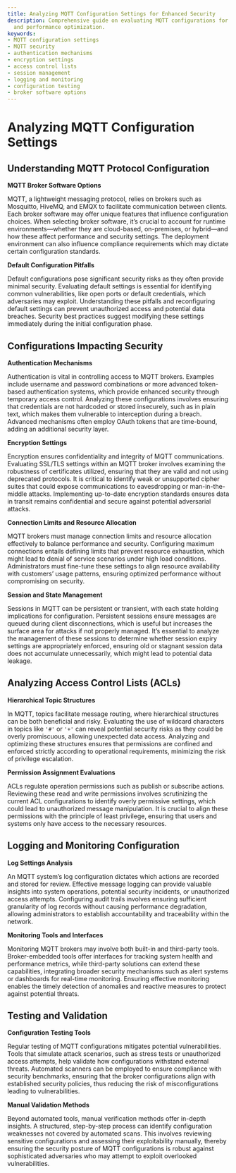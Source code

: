 ```yaml
---
title: Analyzing MQTT Configuration Settings for Enhanced Security
description: Comprehensive guide on evaluating MQTT configurations for security vulnerabilities
  and performance optimization.
keywords:
- MQTT configuration settings
- MQTT security
- authentication mechanisms
- encryption settings
- access control lists
- session management
- logging and monitoring
- configuration testing
- broker software options
---
```


# Analyzing MQTT Configuration Settings

## Understanding MQTT Protocol Configuration  

**MQTT Broker Software Options**

MQTT, a lightweight messaging protocol, relies on brokers such as Mosquitto, HiveMQ, and EMQX to facilitate communication between clients. Each broker software may offer unique features that influence configuration choices. When selecting broker software, it’s crucial to account for runtime environments—whether they are cloud-based, on-premises, or hybrid—and how these affect performance and security settings. The deployment environment can also influence compliance requirements which may dictate certain configuration standards.

**Default Configuration Pitfalls**

Default configurations pose significant security risks as they often provide minimal security. Evaluating default settings is essential for identifying common vulnerabilities, like open ports or default credentials, which adversaries may exploit. Understanding these pitfalls and reconfiguring default settings can prevent unauthorized access and potential data breaches. Security best practices suggest modifying these settings immediately during the initial configuration phase.

## Configurations Impacting Security  

**Authentication Mechanisms**

Authentication is vital in controlling access to MQTT brokers. Examples include username and password combinations or more advanced token-based authentication systems, which provide enhanced security through temporary access control. Analyzing these configurations involves ensuring that credentials are not hardcoded or stored insecurely, such as in plain text, which makes them vulnerable to interception during a breach. Advanced mechanisms often employ OAuth tokens that are time-bound, adding an additional security layer.

**Encryption Settings**

Encryption ensures confidentiality and integrity of MQTT communications. Evaluating SSL/TLS settings within an MQTT broker involves examining the robustness of certificates utilized, ensuring that they are valid and not using deprecated protocols. It is critical to identify weak or unsupported cipher suites that could expose communications to eavesdropping or man-in-the-middle attacks. Implementing up-to-date encryption standards ensures data in transit remains confidential and secure against potential adversarial attacks.

**Connection Limits and Resource Allocation**

MQTT brokers must manage connection limits and resource allocation effectively to balance performance and security. Configuring maximum connections entails defining limits that prevent resource exhaustion, which might lead to denial of service scenarios under high load conditions. Administrators must fine-tune these settings to align resource availability with customers’ usage patterns, ensuring optimized performance without compromising on security.

**Session and State Management**

Sessions in MQTT can be persistent or transient, with each state holding implications for configuration. Persistent sessions ensure messages are queued during client disconnections, which is useful but increases the surface area for attacks if not properly managed. It’s essential to analyze the management of these sessions to determine whether session expiry settings are appropriately enforced, ensuring old or stagnant session data does not accumulate unnecessarily, which might lead to potential data leakage.

## Analyzing Access Control Lists (ACLs)

**Hierarchical Topic Structures**

In MQTT, topics facilitate message routing, where hierarchical structures can be both beneficial and risky. Evaluating the use of wildcard characters in topics like `'#'` or `'+'` can reveal potential security risks as they could be overly promiscuous, allowing unexpected data access. Analyzing and optimizing these structures ensures that permissions are confined and enforced strictly according to operational requirements, minimizing the risk of privilege escalation.

**Permission Assignment Evaluations**

ACLs regulate operation permissions such as publish or subscribe actions. Reviewing these read and write permissions involves scrutinizing the current ACL configurations to identify overly permissive settings, which could lead to unauthorized message manipulation. It is crucial to align these permissions with the principle of least privilege, ensuring that users and systems only have access to the necessary resources.

## Logging and Monitoring Configuration

**Log Settings Analysis**

An MQTT system’s log configuration dictates which actions are recorded and stored for review. Effective message logging can provide valuable insights into system operations, potential security incidents, or unauthorized access attempts. Configuring audit trails involves ensuring sufficient granularity of log records without causing performance degradation, allowing administrators to establish accountability and traceability within the network.

**Monitoring Tools and Interfaces**

Monitoring MQTT brokers may involve both built-in and third-party tools. Broker-embedded tools offer interfaces for tracking system health and performance metrics, while third-party solutions can extend these capabilities, integrating broader security mechanisms such as alert systems or dashboards for real-time monitoring. Ensuring effective monitoring enables the timely detection of anomalies and reactive measures to protect against potential threats.

## Testing and Validation

**Configuration Testing Tools**

Regular testing of MQTT configurations mitigates potential vulnerabilities. Tools that simulate attack scenarios, such as stress tests or unauthorized access attempts, help validate how configurations withstand external threats. Automated scanners can be employed to ensure compliance with security benchmarks, ensuring that the broker configurations align with established security policies, thus reducing the risk of misconfigurations leading to vulnerabilities.

**Manual Validation Methods**

Beyond automated tools, manual verification methods offer in-depth insights. A structured, step-by-step process can identify configuration weaknesses not covered by automated scans. This involves reviewing sensitive configurations and assessing their exploitability manually, thereby ensuring the security posture of MQTT configurations is robust against sophisticated adversaries who may attempt to exploit overlooked vulnerabilities.